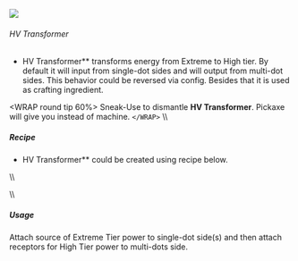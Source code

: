  ![](/mods/techreborn/hv_transformer.png)

###### HV Transformer


- HV Transformer** transforms energy from Extreme to High tier.
        By default it will input from single-dot sides and will output
        from multi-dot sides. This behavior could be reversed via
        config. Besides that it is used as crafting ingredient.

\<WRAP round tip 60%\> Sneak-Use
<Mcitem id="techreborn:wrench"/> to dismantle **HV
Transformer**. Pickaxe will give you
<Mcitem id="techreborn:advanced_machine_block"/>
instead of machine. `</WRAP>` \\\\

##### Recipe

- HV Transformer** could be created using recipe below.

\\\\ <Recipe recipe=" input air techreborn:insulated_hv_cable air input
air techreborn:mv_transformer air input air
techreborn:insulated_hv_cable air output techreborn:hv_transformer
"/>

\\\\

##### Usage

Attach source of Extreme Tier power to single-dot side(s) and then
attach receptors for High Tier power to multi-dots side.
